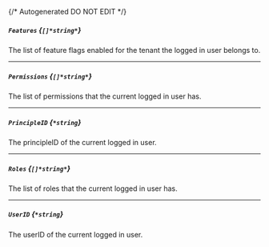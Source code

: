 {/* Autogenerated DO NOT EDIT  */}
##### `Features` *{`[]*string*`}*
The list of feature flags enabled for the tenant the logged in user belongs to.

---
##### `Permissions` *{`[]*string*`}*
The list of permissions that the current logged in user has.

---
##### `PrincipleID` *{`*string`}*
The principleID of the current logged in user.

---
##### `Roles` *{`[]*string*`}*
The list of roles that the current logged in user has.

---
##### `UserID` *{`*string`}*
The userID of the current logged in user.


